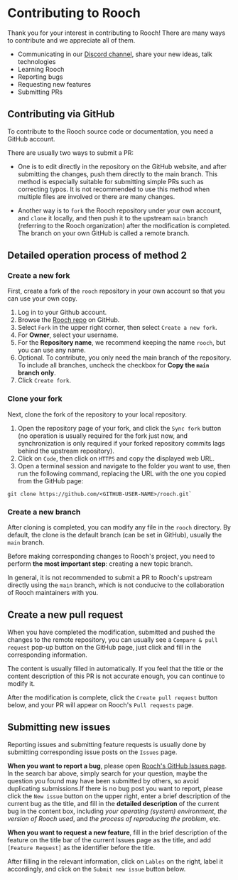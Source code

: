 # Contributing to Rooch

Thank you for your interest in contributing to Rooch! There are many ways to contribute and we appreciate all of them.

- Communicating in our [Discord channel](https://discord.gg/rooch), share your new ideas, talk technologies
- Learning Rooch
- Reporting bugs
- Requesting new features
- Submitting PRs

## Contributing via GitHub

To contribute to the Rooch source code or documentation, you need a GitHub account.

There are usually two ways to submit a PR:

- One is to edit directly in the repository on the GitHub website, and after submitting the changes, push them directly to the main branch. This method is especially suitable for submitting simple PRs such as correcting typos. It is not recommended to use this method when multiple files are involved or there are many changes.

- Another way is to `fork` the Rooch repository under your own account, and `clone` it locally, and then push it to the upstream `main` branch (referring to the Rooch organization) after the modification is completed. The branch on your own GitHub is called a remote branch.

## Detailed operation process of method 2

### Create a new fork

First, create a fork of the `rooch` repository in your own account so that you can use your own copy.

1. Log in to your Github account.
2. Browse the [Rooch repo](https://github.com/rooch-network/rooch) on GitHub.
3. Select `Fork` in the upper right corner, then select `Create a new fork`.
4. For **Owner**, select your username.
5. For the **Repository name**, we recommend keeping the name `rooch`, but you can use any name.
6. Optional. To contribute, you only need the main branch of the repository. To include all branches, uncheck the checkbox for **Copy the `main` branch only**.
7. Click `Create fork`.

### Clone your fork

Next, clone the fork of the repository to your local repository.

1. Open the repository page of your fork, and click the `Sync fork` button (no operation is usually required for the fork just now, and synchronization is only required if your forked repository commits lags behind the upstream repository).
2. Click on `Code`, then click on `HTTPS` and copy the displayed web URL.
3. Open a terminal session and navigate to the folder you want to use, then run the following command, replacing the URL with the one you copied from the GitHub page:

```shell
git clone https://github.com/<GITHUB-USER-NAME>/rooch.git` 
```

### Create a new branch

After cloning is completed, you can modify any file in the `rooch` directory. By default, the clone is the default branch (can be set in GitHub), usually the `main` branch.

Before making corresponding changes to Rooch's project, you need to perform **the most important step**: creating a new topic branch.

In general, it is not recommended to submit a PR to Rooch's upstream directly using the `main` branch, which is not conducive to the collaboration of Rooch maintainers with you.

## Create a new pull request


When you have completed the modification, submitted and pushed the changes to the remote repository, you can usually see a `Compare & pull request` pop-up button on the GitHub page, just click and fill in the corresponding information.

The content is usually filled in automatically. If you feel that the title or the content description of this PR is not accurate enough, you can continue to modify it.

After the modification is complete, click the `Create pull request` button below, and your PR will appear on Rooch's `Pull requests` page.

## Submitting new issues

Reporting issues and submitting feature requests is usually done by submitting corresponding issue posts on the `Issues` page.

**When you want to report a bug**, please open [Rooch's GitHub Issues page](https://github.com/rooch-network/rooch/issues). In the search bar above, simply search for your question, maybe the question you found may have been submitted by others, so avoid duplicating submissions.If there is no bug post you want to report, please click the `New issue` button on the upper right, enter a brief description of the current bug as the title, and fill in the **detailed description** of the current bug in the content box, including *your operating (system) environment*, *the version of Rooch used*, and *the process of reproducing the problem*, etc.

**When you want to request a new feature**, fill in the brief description of the feature on the title bar of the current Issues page as the title, and add `[Feature Request]` as the identifier before the title.

After filling in the relevant information, click on `Lables` on the right, label it accordingly, and click on the `Submit new issue` button below.
